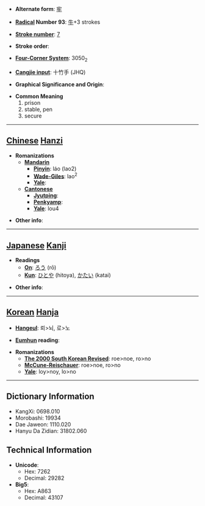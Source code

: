 * '''Alternate form''': [[牢]]

* '''[[Wiktionary:Chinese radical index| Radical]] Number 93''': [[Wiktionary:Chinese radical index 牛|牛]]+3 strokes

* '''[[Wiktionary:Chinese total strokes index|Stroke number]]''': [[Wiktionary:Chinese total strokes index 7|7]]

* '''Stroke order''': 

* '''[[Wiktionary:Chinese four corner index|Four-Corner System]]''': 3050<sub>2</sub>

* '''[[Wiktionary:Chinese Cangjie index|Cangjie input]]''': 十竹手 (JHQ)

* '''Graphical Significance and Origin''': 

* '''Common Meaning'''
*#prison
*# stable, pen
*# secure


----

== [[Chinese]] [[Hanzi]] ==

* '''Romanizations'''
** '''[[Mandarin]]'''
*** '''[[Pinyin]]''': láo (lao2)
*** '''[[Wade-Giles]]''': lao<sup>2</sup>
*** '''[[Yale]]''': 
** '''[[Cantonese]]'''
*** '''[[Jyutping]]''':
*** '''[[Penkyamp]]''': 
*** '''[[Yale]]''': lou4

* '''Other info''': 

----

== [[Japanese]] [[Kanji]] ==

* '''Readings'''
** '''[[On]]''': [[ろう]] (rō)
** '''[[Kun]]''': [[ひとや]] (hitoya), [[かたい]] (katai)

* '''Other info''':  

----

== [[Korean]] [[Hanja]] ==

* '''[[Hangeul]]''': 뢰>뇌, 로>노

* '''[[Eumhun]] reading''': 

* '''Romanizations'''
** '''[[The 2000 South Korean Revised Romanization|The 2000 South Korean Revised]]''': roe>noe, ro>no
** '''[[McCune-Reischauer]]''': roe>noe, ro>no
** '''[[Yale]]''': loy>noy, lo>no

----

== Dictionary Information ==

* KangXi: 0698.010
* Morobashi: 19934
* Dae Jaweon: 1110.020
* Hanyu Da Zidian: 31802.060

== Technical Information ==

* '''Unicode''':
** Hex: 7262
** Decimal: 29282
* '''Big5''':
** Hex: A863
** Decimal: 43107